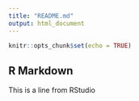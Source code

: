 ```yaml
---
title: "README.md"
output: html_document
---
```


```r
knitr::opts_chunk$set(echo = TRUE)
```

## R Markdown

This is a line from RStudio